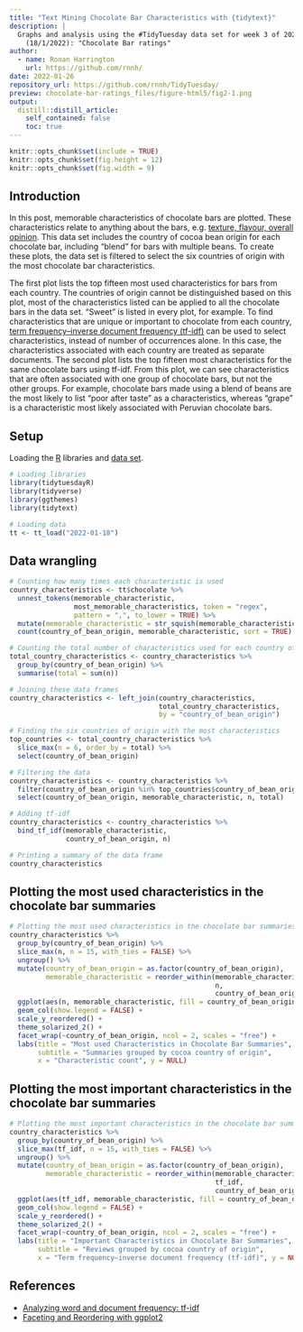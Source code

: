 ```yaml
---
title: "Text Mining Chocolate Bar Characteristics with {tidytext}"
description: |
  Graphs and analysis using the #TidyTuesday data set for week 3 of 2022
    (18/1/2022): "Chocolate Bar ratings"
author:
  - name: Ronan Harrington
    url: https://github.com/rnnh/
date: 2022-01-26
repository_url: https://github.com/rnnh/TidyTuesday/
preview: chocolate-bar-ratings_files/figure-html5/fig2-1.png
output:
  distill::distill_article:
    self_contained: false
    toc: true
---
```


```r
knitr::opts_chunk$set(include = TRUE)
knitr::opts_chunk$set(fig.height = 12)
knitr::opts_chunk$set(fig.width = 9)
```

## Introduction

In this post, memorable characteristics of chocolate bars are plotted.
These characteristics relate to anything about the bars, e.g. [texture, flavour, overall
opinion](https://github.com/rfordatascience/tidytuesday/blob/master/data/2022/2022-01-18/readme.md).
This data set includes the country of cocoa bean origin for each chocolate bar, including "blend" for bars with multiple beans.
To create these plots, the data set is filtered to select the six countries of origin with the most chocolate bar characteristics.

The first plot lists the top fifteen most used characteristics for bars from each country.
The countries of origin cannot be distinguished based on this plot, most of the characteristics listed can be applied to all the chocolate bars in the data set.
"Sweet" is listed in every plot, for example.
To find characteristics that are unique or important to chocolate from each country, [term frequency–inverse document frequency (tf-idf)](https://www.tidytextmining.com/tfidf.html) can be used to select characteristics, instead of number of occurrences alone.
In this case, the characteristics associated with each country are treated as separate documents.
The second plot lists the top fifteen most characteristics for the same chocolate bars using tf-idf.
From this plot, we can see characteristics that are often associated with one group of chocolate bars, but not the other groups.
For example, chocolate bars made using a blend of beans are the most likely to list "poor after taste" as a characteristics, whereas "grape" is a characteristic most likely associated with Peruvian chocolate bars.

## Setup

Loading the [R](https://www.r-project.org/) libraries and
[data set](https://github.com/rfordatascience/tidytuesday/blob/master/data/2022/2022-01-18/readme.md).

```r
# Loading libraries
library(tidytuesdayR)
library(tidyverse)
library(ggthemes)
library(tidytext)

# Loading data
tt <- tt_load("2022-01-18")
```

## Data wrangling

```r
# Counting how many times each characteristic is used
country_characteristics <- tt$chocolate %>%
  unnest_tokens(memorable_characteristic,
                most_memorable_characteristics, token = "regex",
                pattern = ",", to_lower = TRUE) %>%
  mutate(memorable_characteristic = str_squish(memorable_characteristic)) %>%
  count(country_of_bean_origin, memorable_characteristic, sort = TRUE)

# Counting the total number of characteristics used for each country of origin
total_country_characteristics <- country_characteristics %>%
  group_by(country_of_bean_origin) %>%
  summarise(total = sum(n))

# Joining these data frames
country_characteristics <- left_join(country_characteristics,
                                     total_country_characteristics,
                                     by = "country_of_bean_origin")

# Finding the six countries of origin with the most characteristics
top_countries <- total_country_characteristics %>%
  slice_max(n = 6, order_by = total) %>%
  select(country_of_bean_origin)

# Filtering the data
country_characteristics <- country_characteristics %>%
  filter(country_of_bean_origin %in% top_countries$country_of_bean_origin) %>%
  select(country_of_bean_origin, memorable_characteristic, n, total)

# Adding tf-idf
country_characteristics <- country_characteristics %>%
  bind_tf_idf(memorable_characteristic,
              country_of_bean_origin, n)

# Printing a summary of the data frame
country_characteristics
```

## Plotting the most used characteristics in the chocolate bar summaries

```r
# Plotting the most used characteristics in the chocolate bar summaries
country_characteristics %>%
  group_by(country_of_bean_origin) %>%
  slice_max(n, n = 15, with_ties = FALSE) %>%
  ungroup() %>%
  mutate(country_of_bean_origin = as.factor(country_of_bean_origin),
         memorable_characteristic = reorder_within(memorable_characteristic,
                                                   n,
                                                   country_of_bean_origin)) %>%
  ggplot(aes(n, memorable_characteristic, fill = country_of_bean_origin)) +
  geom_col(show.legend = FALSE) +
  scale_y_reordered() +
  theme_solarized_2() +
  facet_wrap(~country_of_bean_origin, ncol = 2, scales = "free") +
  labs(title = "Most used Characteristics in Chocolate Bar Summaries",
       subtitle = "Summaries grouped by cocoa country of origin",
       x = "Characteristic count", y = NULL)
```

## Plotting the most important characteristics in the chocolate bar summaries

```r
# Plotting the most important characteristics in the chocolate bar summaries
country_characteristics %>%
  group_by(country_of_bean_origin) %>%
  slice_max(tf_idf, n = 15, with_ties = FALSE) %>%
  ungroup() %>%
  mutate(country_of_bean_origin = as.factor(country_of_bean_origin),
         memorable_characteristic = reorder_within(memorable_characteristic,
                                                   tf_idf,
                                                   country_of_bean_origin)) %>%
  ggplot(aes(tf_idf, memorable_characteristic, fill = country_of_bean_origin)) +
  geom_col(show.legend = FALSE) +
  scale_y_reordered() +
  theme_solarized_2() +
  facet_wrap(~country_of_bean_origin, ncol = 2, scales = "free") +
  labs(title = "Important Characteristics in Chocolate Bar Summaries",
       subtitle = "Reviews grouped by cocoa country of origin",
       x = "Term frequency–inverse document frequency (tf-idf)", y = NULL)
```

## References

- [Analyzing word and document frequency: tf-idf](https://www.tidytextmining.com/tfidf.html)
- [Faceting and Reordering with ggplot2](https://cmdlinetips.com/2020/02/faceting-and-reordering-with-ggplot2/)
